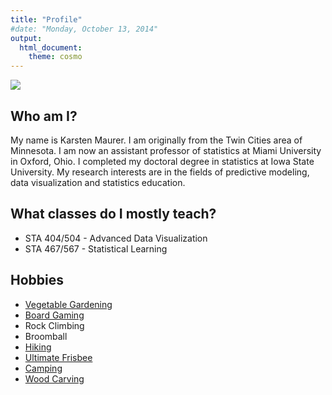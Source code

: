 ```yaml
---
title: "Profile"
#date: "Monday, October 13, 2014"
output: 
  html_document:
    theme: cosmo
---
```


![](images/StockholmSmall.png)

## Who am I?

My name is Karsten Maurer.  I am originally from the Twin Cities area of Minnesota. I am now an assistant professor of statistics at Miami University in Oxford, Ohio. I completed my doctoral degree in statistics at Iowa State University. My research interests are in the fields of predictive modeling, data visualization and statistics education.  

## What classes do I mostly teach?

* STA 404/504 - Advanced Data Visualization
* STA 467/567 - Statistical Learning
 
## Hobbies

* [Vegetable Gardening](images/garden.png)
* [Board Gaming](images/boardgames.png)
* Rock Climbing
* Broomball
* [Hiking](images/zion.png)
* [Ultimate Frisbee](images/ultimate.jpg)
* [Camping](images/camping.png)
* [Wood Carving](images/carving.png)



